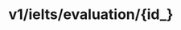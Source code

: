 ---
title: 'v1/ielts/evaluation/{id_}'
openapi: 'GET /v1/ielts/evaluation/{id_}'
description: "Retrieve a specific evaluation report using its unique identifier (ID). Clients can access past evaluations or reference specific reports by providing the evaluation ID. "
---